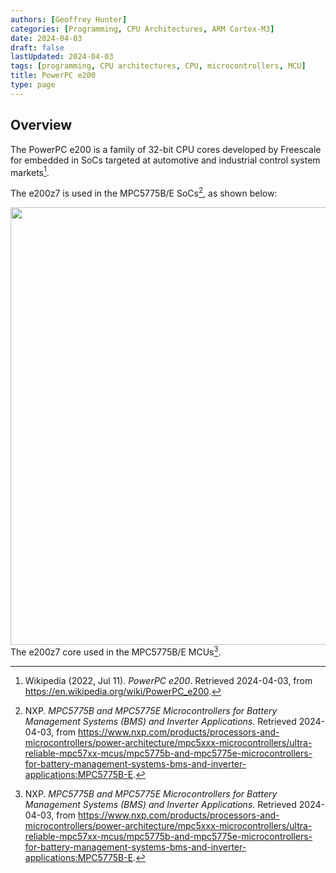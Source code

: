 ```yaml
---
authors: [Geoffrey Hunter]
categories: [Programming, CPU Architectures, ARM Cortex-M3]
date: 2024-04-03
draft: false
lastUpdated: 2024-04-03
tags: [programming, CPU architectures, CPU, microcontrollers, MCU]
title: PowerPC e200
type: page
---
```



<WarningIsNotes />

## Overview

The PowerPC e200 is a family of 32-bit CPU cores developed by Freescale for embedded in SoCs targeted at automotive and industrial control system markets[^wikipedia-powerpc-e200].

The e200z7 is used in the MPC5775B/E SoCs[^nxp-mpc5775b-mcus-for-bms-and-inverters], as shown below:


<Image src={e200z7_used_in_mpc5775b_mcu_annotated} width="700px">The e200z7 core used in the MPC5775B/E MCUs[^nxp-mpc5775b-mcus-for-bms-and-inverters].</Image>

[^nxp-mpc5775b-mcus-for-bms-and-inverters]: NXP. _MPC5775B and MPC5775E Microcontrollers for Battery Management Systems (BMS) and Inverter Applications_. Retrieved 2024-04-03, from https://www.nxp.com/products/processors-and-microcontrollers/power-architecture/mpc5xxx-microcontrollers/ultra-reliable-mpc57xx-mcus/mpc5775b-and-mpc5775e-microcontrollers-for-battery-management-systems-bms-and-inverter-applications:MPC5775B-E.
[^wikipedia-powerpc-e200]: Wikipedia (2022, Jul 11). _PowerPC e200_. Retrieved 2024-04-03, from https://en.wikipedia.org/wiki/PowerPC_e200.
